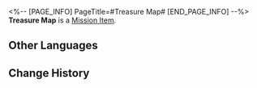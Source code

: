 <%-- [PAGE_INFO]
PageTitle=#Treasure Map#
[END_PAGE_INFO] --%>
{{Item Infobox
|id          = 140066
|image       = Item Treasure Map.png
|type        = Mission Item
|invCategory = Missions
|rarity      = 3
|effect      = 
|description = A map that supposedly leads to treasure.
}}
{{Description|''"A Treasure Map that looks rather sketchy. Is it... accurate?"''}}
'''Treasure Map''' is a [[Mission Item]].

==Other Languages==
{{Other Languages
|en   = Treasure Map
|zhs  = 藏宝图
|zht  = 藏寶圖
|ja   = 宝の地図
|ko   = 보물 지도
|es   = Mapa del tesoro
|fr   = Carte au trésor
|ru   = Карта сокровищ
|th   = แผนที่สมบัติ
|vi   = Bản Đồ Kho Báu
|de   = Schatzkarte
|id   = Peta Harta Karun
|pt   = Mapa do Tesouro
}}

==Change History==
{{Change History|1.0}}